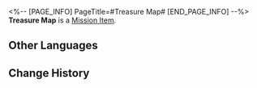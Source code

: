 <%-- [PAGE_INFO]
PageTitle=#Treasure Map#
[END_PAGE_INFO] --%>
{{Item Infobox
|id          = 140066
|image       = Item Treasure Map.png
|type        = Mission Item
|invCategory = Missions
|rarity      = 3
|effect      = 
|description = A map that supposedly leads to treasure.
}}
{{Description|''"A Treasure Map that looks rather sketchy. Is it... accurate?"''}}
'''Treasure Map''' is a [[Mission Item]].

==Other Languages==
{{Other Languages
|en   = Treasure Map
|zhs  = 藏宝图
|zht  = 藏寶圖
|ja   = 宝の地図
|ko   = 보물 지도
|es   = Mapa del tesoro
|fr   = Carte au trésor
|ru   = Карта сокровищ
|th   = แผนที่สมบัติ
|vi   = Bản Đồ Kho Báu
|de   = Schatzkarte
|id   = Peta Harta Karun
|pt   = Mapa do Tesouro
}}

==Change History==
{{Change History|1.0}}